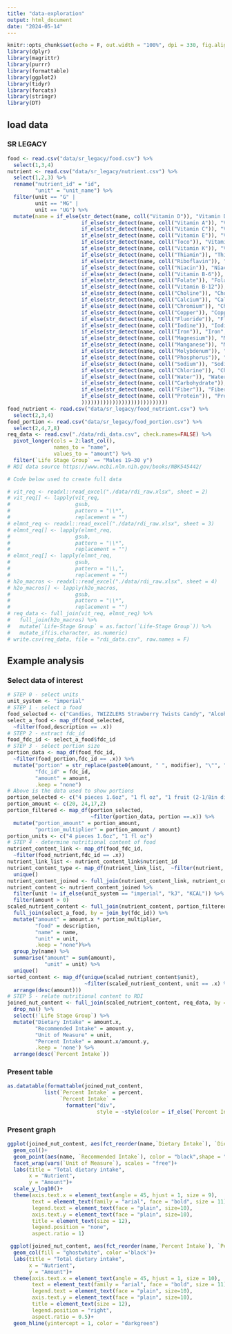 ```yaml
---
title: "data-exploration"
output: html_document
date: "2024-05-14"
---
```


```r
knitr::opts_chunk$set(echo = F, out.width = "100%", dpi = 330, fig.align = "center")
library(dplyr)
library(magrittr)
library(purrr)
library(formattable)
library(ggplot2)
library(tidyr)
library(forcats)
library(stringr)
library(DT)
```

## load data

### SR LEGACY

```r
food <- read.csv("data/sr_legacy/food.csv") %>% 
  select(1,3,4)
nutrient <- read.csv("data/sr_legacy/nutrient.csv") %>% 
  select(1,2,3) %>% 
  rename("nutrient_id" = "id",
         "unit" = "unit_name") %>% 
  filter(unit == "G" |
         unit == "MG" |
         unit == "UG") %>% 
  mutate(name = if_else(str_detect(name, coll("Vitamin D")), "Vitamin D", 
                        if_else(str_detect(name, coll("Vitamin A")), "Vitamin A", 
                        if_else(str_detect(name, coll("Vitamin C")), "Vitamin C", 
                        if_else(str_detect(name, coll("Vitamin E")), "Vitamin E", 
                        if_else(str_detect(name, coll("Toco")), "Vitamin E", 
                        if_else(str_detect(name, coll("Vitamin K")), "Vitamin K", 
                        if_else(str_detect(name, coll("Thiamin")), "Thiamin", 
                        if_else(str_detect(name, coll("Riboflavin")), "Riboflavin", 
                        if_else(str_detect(name, coll("Niacin")), "Niacin", 
                        if_else(str_detect(name, coll("Vitamin B-6")), "Vitamin B-6", 
                        if_else(str_detect(name, coll("Folate")), "Folate", 
                        if_else(str_detect(name, coll("Vitamin B-12")), "Vitamin B-12",
                        if_else(str_detect(name, coll("Choline")), "Choline", 
                        if_else(str_detect(name, coll("Calcium")), "Calcium", 
                        if_else(str_detect(name, coll("Chromium")), "Chromium",
                        if_else(str_detect(name, coll("Copper")), "Copper", 
                        if_else(str_detect(name, coll("Fluoride")), "Fluoride", 
                        if_else(str_detect(name, coll("Iodine")), "Iodine", 
                        if_else(str_detect(name, coll("Iron")), "Iron",
                        if_else(str_detect(name, coll("Magnesium")), "Magnesium", 
                        if_else(str_detect(name, coll("Manganese")), "Manganese",
                        if_else(str_detect(name, coll("Molybdenum")), "Molybdenum",
                        if_else(str_detect(name, coll("Phosphorus")), "Phosphorus", 
                        if_else(str_detect(name, coll("Sodium")), "Sodium", 
                        if_else(str_detect(name, coll("Chlorine")), "Chlorine", 
                        if_else(str_detect(name, coll("Water")), "Water", 
                        if_else(str_detect(name, coll("Carbohydrate")), "Carbohydrate", 
                        if_else(str_detect(name, coll("Fiber")), "Fiber", 
                        if_else(str_detect(name, coll("Protein")), "Protein", name))
                        ))))))))))))))))))))))))))))
food_nutrient <- read.csv("data/sr_legacy/food_nutrient.csv") %>% 
  select(2,3,4) 
food_portion <- read.csv("data/sr_legacy/food_portion.csv") %>% 
  select(2,4,7,8)
req_data <- read.csv("./data/rdi_data.csv", check.names=FALSE) %>% 
  pivot_longer(cols = 2:last_col(),
               names_to = "name",
               values_to = "amount") %>% 
  filter(`Life Stage Group` == "Males 19–30 y")
# RDI data source https://www.ncbi.nlm.nih.gov/books/NBK545442/

# Code below used to create full data

# vit_req <- readxl::read_excel("./data/rdi_raw.xlsx", sheet = 2)
# vit_req[] <- lapply(vit_req,
#                     gsub,
#                     pattern = "\\*",
#                     replacement = "")
# elmnt_req <- readxl::read_excel("./data/rdi_raw.xlsx", sheet = 3)
# elmnt_req[] <- lapply(elmnt_req,
#                     gsub,
#                     pattern = "\\*",
#                     replacement = "")
# elmnt_req[] <- lapply(elmnt_req,
#                     gsub,
#                     pattern = "\\,",
#                     replacement = "")
# h2o_macros <- readxl::read_excel("./data/rdi_raw.xlsx", sheet = 4)
# h2o_macros[] <- lapply(h2o_macros,
#                     gsub,
#                     pattern = "\\*",
#                     replacement = "")
# req_data <- full_join(vit_req, elmnt_req) %>%
#   full_join(h2o_macros) %>%
#   mutate(`Life-Stage Group` = as.factor(`Life-Stage Group`)) %>%
#   mutate_if(is.character, as.numeric)
# write.csv(req_data, file = "rdi_data.csv", row.names = F)
```

## Example analysis

### Select data of interest

```r
# STEP 0 - select units
unit_system <- "imperial"
# STEP 1 - select a food
food_selected <- c("Candies, TWIZZLERS Strawberry Twists Candy", "Alcoholic beverage, beer, light, BUD LIGHT", "Plums, raw", "Blueberries, raw")
select_a_food <- map_df(food_selected,
  ~filter(food,description == .x))
# STEP 2 - extract fdc_id
food_fdc_id <- select_a_food$fdc_id
# STEP 3 - select portion size
portion_data <- map_df(food_fdc_id,
  ~filter(food_portion,fdc_id == .x)) %>% 
  mutate("portion" = str_replace(paste0(amount, " ", modifier), "\"", "in"),
         "fdc_id" = fdc_id,
         "amount" = amount,
         .keep = "none")
# Above is the data used to show portions
portion_selected <- c("4 pieces 1.6oz", "1 fl oz", "1 fruit (2-1/8in dia)", "1 cup")
portion_amount <- c(20, 24,17,2)
portion_filtered <- map_df(portion_selected,
                           ~filter(portion_data, portion ==.x)) %>% 
  mutate("portion_amount" = portion_amount,
         "portion_multiplier" = portion_amount / amount)
portion_units <- c("4 pieces 1.6oz", "1 fl oz")
# STEP 4 - determine nutritional content of food
nutrient_content_link <- map_df(food_fdc_id, 
  ~filter(food_nutrient,fdc_id == .x))
nutrient_link_list <- nutrient_content_link$nutrient_id
nutrient_content_type <- map_df(nutrient_link_list,  ~filter(nutrient, nutrient_id == .x)) %>% 
  unique()
nutrient_content_joined <- full_join(nutrient_content_link, nutrient_content_type) 
nutrient_content <- nutrient_content_joined %>% 
  filter(unit != if_else(unit_system == "imperial", "kJ", "KCAL")) %>% 
  filter(amount > 0) 
scaled_nutrient_content <- full_join(nutrient_content, portion_filtered, by = join_by(fdc_id)) %>% 
  full_join(select_a_food, by = join_by(fdc_id)) %>% 
  mutate("amount" = amount.x * portion_multiplier,
         "food" = description,
         "name" = name,
         "unit" = unit,
         .keep = "none")%>% 
  group_by(name) %>% 
  summarise("amount" = sum(amount),
            "unit" = unit) %>% 
  unique()
sorted_content <- map_df(unique(scaled_nutrient_content$unit),
                         ~filter(scaled_nutrient_content, unit == .x) %>% 
  arrange(desc(amount))) 
# STEP 5 - relate nutritional content to RDI
joined_nut_content <- full_join(scaled_nutrient_content, req_data, by = join_by(name)) %>% 
  drop_na() %>% 
  select(!`Life Stage Group`) %>% 
  mutate("Dietary Intake" = amount.x,
         "Recommended Intake" = amount.y,
         "Unit of Measure" = unit,
         "Percent Intake" = amount.x/amount.y,
         .keep = 'none') %>% 
  arrange(desc(`Percent Intake`))
```

### Present table


```r
as.datatable(formattable(joined_nut_content,
            list(`Percent Intake` = percent,
                 `Percent Intake` = 
                   formatter("div",
                             style = ~style(color = if_else(`Percent Intake` > 1.5 | `Percent Intake` < .80, "black", "green"))))))
```


### Present graph

```r

ggplot(joined_nut_content, aes(fct_reorder(name,`Dietary Intake`), `Dietary Intake`, fill = `Unit of Measure`))+
  geom_col()+
  geom_point(aes(name, `Recommended Intake`), color = "black",shape = "cross", size = 2)+
  facet_wrap(vars(`Unit of Measure`), scales = "free")+
  labs(title = "Total dietary intake",
       x = "Nutrient",
       y = "Amount")+
  scale_y_log10()+
  theme(axis.text.x = element_text(angle = 45, hjust = 1, size = 9),
        text = element_text(family = "arial", face = "bold", size = 11),
        legend.text = element_text(face = "plain", size=10),
        axis.text.y = element_text(face = "plain", size=10),
        title = element_text(size = 12),
        legend.position = "none",
        aspect.ratio = 1)

 ggplot(joined_nut_content, aes(fct_reorder(name,`Percent Intake`), `Percent Intake`))+
  geom_col(fill = "ghostwhite", color ='black')+
  labs(title = "Total dietary intake",
       x = "Nutrient",
       y = "Amount")+
  theme(axis.text.x = element_text(angle = 45, hjust = 1, size = 10),
        text = element_text(family = "arial", face = "bold", size = 11),
        legend.text = element_text(face = "plain", size=10),
        axis.text.y = element_text(face = "plain", size=10),
        title = element_text(size = 12),
        legend.position = "right",
        aspect.ratio = 0.5)+ 
  geom_hline(yintercept = 1, color = "darkgreen")

```

